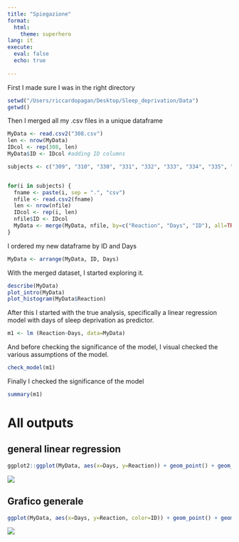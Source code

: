```yaml
---
title: "Spiegazione"
format:
  html:
    theme: superhero
lang: it
execute: 
  eval: false
  echo: true
  
---
```


First I made sure I was in the right directory
```r
setwd("/Users/riccardopagan/Desktop/Sleep_deprivation/Data")
getwd()
```

Then I merged all my .csv files in a unique dataframe
```r
MyData <- read.csv2("308.csv")
len <- nrow(MyData)
IDcol <- rep(308, len)
MyData$ID <- IDcol #adding ID columns 

subjects <- c("309", "310", "330", "331", "332", "333", "334", "335", "337", "349", "350", "351", "352", "369", "370", "371", "372")


for(i in subjects) {
  fname <- paste(i, sep = ".", "csv")
  nfile <- read.csv2(fname)
  len <- nrow(nfile)
  IDcol <- rep(i, len)
  nfile$ID <- IDcol
  MyData <- merge(MyData, nfile, by=c("Reaction", "Days", "ID"), all=TRUE)
}
```

I ordered my new dataframe by ID and Days
```r
MyData <- arrange(MyData, ID, Days) 
```

With the merged dataset, I started exploring it.
```r
describe(MyData)
plot_intro(MyData)
plot_histogram(MyData$Reaction)
```

After this I started with the true analysis, specifically a linear regression model with days of 
sleep deprivation as predictor. 
```r
m1 <- lm (Reaction~Days, data=MyData)
```
And before checking the significance of the model, I visual checked the various assumptions of the model.
```r
check_model(m1)
```

Finally I checked the significance of the model
```r
summary(m1)
```


# All outputs

::: {.panel-tabset}

## general linear regression

```r
ggplot2::ggplot(MyData, aes(x=Days, y=Reaction)) + geom_point() + geom_smooth(method = "lm")
```
![](Outputs/ReactionDays_linearRegression.png)

## Grafico generale

```r
ggplot(MyData, aes(x=Days, y=Reaction, color=ID)) + geom_point() + geom_line()
```
![](Outputs/ReactionbyDays.png)
:::
